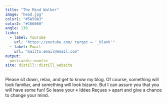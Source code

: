 ```yaml
---
title: "The Mind Walker"
image: "head.jpg"
color1: "#5A59A3"
color2: "#C66060"
angle: 130
links:
  - label: YouTube
    url: "https://youtube.com/ target = '_blank'"
  - label: Email
    url: "mailto:email@email.com"
output:
  postcards::onofre
site: distill::distill_website
---
```

 
Please sit down, relax, and get to know my blog. Of course, something will look familiar, and something will look bizarre. But I can assure you that you will have some fun! So leave your « Idées Reçues » apart and give a chance to change your mind.
